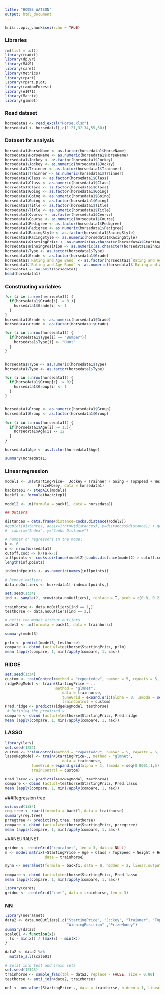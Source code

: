 ---
title: "HORSE WATSON"
output: html_document
---

```{r setup, include=FALSE}
knitr::opts_chunk$set(echo = TRUE)
```

### Libraries
```{r, echo=FALSE}
rm(list = ls())
library(readxl)
library(dplyr)
library(MASS)
library(caret)
library(Metrics)
library(rpart)
library(rpart.plot)
library(randomForest)
library(e1071)
library(Matrix)
library(glmnet)
```

### Read dataset
```{r, echo=FALSE}

horsedata1 <- read_excel("Horse.xlsx")
horsedata1 <- horsedata1[,c(1:21,32:34,59,60)]
```



### Dataset for analysis
```{r, echo=FALSE}

horsedata1$HorseName <- as.factor(horsedata1$HorseName)
horsedata1$HorseName <- as.numeric(horsedata1$HorseName)
horsedata1$Jockey <- as.factor(horsedata1$Jockey)
horsedata1$Jockey <- as.numeric(horsedata1$Jockey)
horsedata1$Trainner <- as.factor(horsedata1$Trainner)
horsedata1$Trainner <- as.numeric(horsedata1$Trainner)
horsedata1$Class <- as.factor(horsedata1$Class)
horsedata1$Class <- as.numeric(horsedata1$Class)
horsedata1$Class <- as.factor(horsedata1$Class)
horsedata1$Going <- as.factor(horsedata1$Going)
horsedata1$Going <- as.numeric(horsedata1$Going)
horsedata1$Going <- as.factor(horsedata1$Going)
horsedata1$Title <- as.factor(horsedata1$Title)
horsedata1$Title <- as.numeric(horsedata1$Title)
horsedata1$Course <- as.factor(horsedata1$Course)
horsedata1$Course <- as.numeric(horsedata1$Course)
horsedata1$Pedigree <- as.factor(horsedata1$Pedigree)
horsedata1$Pedigree <- as.numeric(horsedata1$Pedigree)
horsedata1$RacingStyle <- as.factor(horsedata1$RacingStyle)
horsedata1$RacingStyle <- as.numeric(horsedata1$RacingStyle)
horsedata1$StartingPrice <- as.numeric(as.character(horsedata1$StartingPrice))
horsedata1$WinningPosition <- as.numeric(as.character(horsedata1$WinningPosition))
horsedata1$Type <- as.factor(horsedata1$Type)
horsedata1$Grade <- as.factor(horsedata1$Grade)
horsedata1$`Rating and Age Band` <- as.factor(horsedata1$`Rating and Age Band`)
horsedata1$`Rating and Age Band` <- as.numeric(horsedata1$`Rating and Age Band`)
horsedata1 <- na.omit(horsedata1)
head(horsedata1)
```

### Constructing variables
```{r, echo=FALSE}
for (i in 1:nrow(horsedata1)) {
  if(horsedata1$Grade[i] != 0 ){
    horsedata1$Grade[i] <- 1
  }
}
horsedata1$Grade <- as.numeric(horsedata1$Grade)
horsedata1$Grade <- as.factor(horsedata1$Grade)

for (i in 1:nrow(horsedata1)) {
  if(horsedata1$Type[i] == "Bumper"){
    horsedata1$Type[i] <- "Hunt"
  }
}


horsedata1$Type <- as.numeric(horsedata1$Type)
horsedata1$Type <- as.factor(horsedata1$Type)

for (i in 1:nrow(horsedata1)) {
  if(horsedata1$Group[i] != 0){
    horsedata1$Group[i] <- 1
  }
}


horsedata1$Group <- as.numeric(horsedata1$Group)
horsedata1$Group <- as.factor(horsedata1$Group)

for (i in 1:nrow(horsedata1)) {
  if(horsedata1$Age[i] >= 13){
    horsedata1$Age[i] <- 12
  }
}

horsedata1$Age <- as.factor(horsedata1$Age)

summary(horsedata1)
```


### Linear regression
```{r, echo=FALSE}
model1 <- lm(StartingPrice~  Jockey + Trainner + Going + TopSpeed + Weight + HorseName + WinningPosition + 
               PrizeMoney, data = horsedata1)
backstep1 <- stepAIC(model1)
backf1 <- formula(backstep1)

model2 <- lm(formula = backf1, data = horsedata1)

## Outiers 

distances = data.frame(distance=cooks.distance(model2))
#ggplot(distances, aes(x=1:nrow(distances), y=distances$distance)) + geom_point(shape=1) +
#  labs(x="Index", y="Cooks Distance")

# number of regressors in the model
k <- 6
n <- nrow(horsedata1)
cutoff.cook <- k/(n-k-1)
inflpoints <- cooks.distance(model2)[cooks.distance(model2) > cutoff.cook] 
length(inflpoints)

indexinfpoints <- as.numeric(names(inflpoints))

# Remove outliers
data.noOutliers <- horsedata1[-indexinfpoints,]

set.seed(1234)
ind <- sample(2, nrow(data.noOutliers), replace = T, prob = c(0.8, 0.2))

trainhorse <- data.noOutliers[ind == 1,]
testhorse <- data.noOutliers[ind == 2,]

# Refit the model without outliers
model3 <- lm(formula = backf1, data = trainhorse)

summary(model3) 

prlm <- predict(model3, testhorse)
compare <- cbind (actual=testhorse$StartingPrice, prlm)
mean (apply(compare, 1, min)/apply(compare, 1, max))
```

### RIDGE
```{r, echo=FALSE}
set.seed(1234)
custom <- trainControl(method = "repeatedcv", number = 5, repeats = 5, verboseIter = T)
ridgeRegModel <- train(StartingPrice ~ ., 
                       method = "glmnet", 
                          data = trainhorse,
                          tuneGrid = expand.grid(alpha = 0, lambda = seq(0.0001,1,5)),
                          trainControl = custom)
Pred.ridge <- predict(ridgeRegModel, testhorse)
 # Defining the predicted y
compare <- cbind (actual=testhorse$StartingPrice, Pred.ridge)
mean (apply(compare, 1, min)/apply(compare, 1, max))
```

### LASSO
```{r, echo=FALSE}
library(lars)
set.seed(1234)
custom <- trainControl(method = "repeatedcv", number = 5, repeats = 5, verboseIter = T) 
lassoRegModel <- train(StartingPrice~., method = "glmnet", 
                          data = trainhorse,
            tuneGrid = expand.grid(alpha = 1, lambda = seq(0.0001,1,5)),
            trainControl = custom)

Pred.lasso <- predict(lassoRegModel, testhorse)
compare <- cbind (actual=testhorse$StartingPrice, Pred.lasso)
mean (apply(compare, 1, min)/apply(compare, 1, max))
```

###Regression tree
```{r, echo=FALSE}
set.seed(1234)
reg.tree <- rpart(formula = backf1, data = trainhorse)
summary(reg.tree)
prregtree <- predict(reg.tree, testhorse) 
compare <- cbind (actual=testhorse$StartingPrice, prregtree)
mean (apply(compare, 1, min)/apply(compare, 1, max))
```

###NEURALNET
```{r,echo=FALSE}
gridnn <- createGrid("neuralnet", len = 3, data = NULL)
m <- model.matrix(~StartingPrice + Age + Class + TopSpeed + Weight + HorseName + WinningPosition + Type, 
                  data = trainhorse)

mynn <- neuralnet(formula = backf1, data = m, hidden = 2, linear.output = TRUE)
 
compare <- cbind (actual=testhorse$StartingPrice, Pred.lasso)
mean (apply(compare, 1, min)/apply(compare, 1, max))

library(caret)
gridnn <- createGrid("nnet", data = trainhorse, len = 3)
```

### NN
```{r, echo=FALSE}
library(neuralnet)
data2 <- data.noOutliers[,c("StartingPrice", "Jockey", "Trainner", "TopSpeed", "Weight", "HorseName",
                            "WinningPosition" ,"PrizeMoney")]
summary(data2)
scale01 <- function(x){
  (x - min(x)) / (max(x) - min(x))
}

data2 <- data2 %>%
  mutate_all(scale01)

# Split into test and train sets
set.seed(12345)
trainhorse <- sample_frac(tbl = data2, replace = FALSE, size = 0.80)
testhorse <- anti_join(data2, trainhorse)

nn1 <- neuralnet(StartingPrice~., data = trainhorse, hidden = 1, linear.output = TRUE, threshold = 0.01)
```